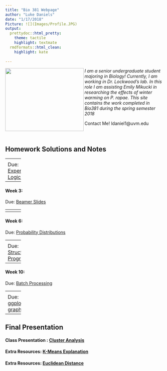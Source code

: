 ```yaml
---
title: "Bio 381 Webpage"
author: "Luke Daniels"
date: "1/17/2018"
Picture: ![](Images/Profile.JPG) 
output: 
  prettydoc::html_pretty:
    theme: tactile
    highlight: textmate
  rmdformats::html_clean:
    highlight: kate
    
---
```

<p align="center">

<img src = "Profile.jpg" width = "250" height = "200" align = "left" /> 


*I am a senior undergraduate student majoring in Biology!  Currently, I am working in Dr. Lockwood's lab. In this role I am assisting Emily Mikucki in researching the effects of winter warming on P. rapae. This site contains the work completed in Bio381 during the spring semester 2018*  

Contact Me! ldaniel1@uvm.edu

<br/>


## Homework Solutions and Notes

------
<div id='id-section1'/>
#### Week 1: Setting up a webpage 
[Assignment Page](https://gotellilab.github.io/Bio381/Homeworks/Homework01.html)   
   
Due:  
*Index Page Sucessfully Built*
1. Met Matthew Perry, Play Guitar   
2. https://github.com/lukedaniels1  
3. https://lukedaniels1.github.io/Bio381_2018/ 
   

------
<div id='id-section2'/>
#### Week 2:    

Due: [Experimental Logic Tree](Homework 2.html)
 

------
<div id='id-section3'/>
#### Week 3: 

Due: [Beamer Slides](Beamer_Slides_HW_3.pdf)
       
------
<div id='id-section4'/>
#### Week 4:    

Due: [HW 4: All Things Vectors](Bio381_Lab_HW_4.html)
      

------
<div id='id-section5'/>   
#### Week 5: 
Due:  [Regular Expressions](Homework_5.html)
   
 
------
<div id='id-section6'/>   
#### Week 6: 

Due: [Probability Distributions](Homework_6.html) 

------
<div id='id-section7'/>
#### Week 7 / Week 8: 

Due: [Functions / Creating Fake Data Set](Homework_7.html) 


------
<div id='id-section9'/>
#### Week 9: 

Due: [Structured Programming](Homework_9.html)

------
<div id='id-section10'/>
#### Week 10:

Due: [Batch Processing](Homework_10.html)


------
<div id='id-section11'/>
#### Week 11:   

Due: [Function Plotting & Randomization](Homework_11.html)

</div>

------
<div id='id-section11'/>
#### Week 12: 

Due: [ggplot graphics](Homework_12.html)


------
## **Final Presentation**

<div id='id-section11'/>
#### Class Presentation : [Cluster Analysis](Daniels_Cluster_Analysis_Lecture.html) 
#### Extra Resources: [K-Means Explanation](Kmeans.jpeg)
#### Extra Resources: [Euclidean Distance](EuclidieanDist.jpeg)